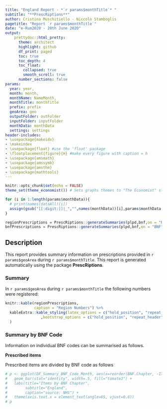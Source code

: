 ```yaml
---
title: "England Report - *`r params$monthTitle`* "
subtitle: "**PrescRiptions**"
author: Cristina Muschitiello - Niccolò Stamboglis
pagetitle: "Report `r params$monthTitle`"
date: "e-Rum2020 - 20th June 2020"
output:
    prettydoc::html_pretty:
      theme: architect
      highlight: github
      df_print: paged
      toc: true
      toc_depth: 4
      toc_float:
        collapsed: true
        smooth_scroll: true
      number_sections: false
params:
  year: year,
  month: month,
  monthName: NameMonth,
  monthTitle: monthTitle
  prefix: prefix
  geoArea: geo  
  outputFolder: outFolder
  inputFolder: inputFolder
  monthData: monthData
  settings: settings
header-includes:
- \usepackage{makeidx}
- \makeindex
- \usepackage{float} #use the 'float' package
- \floatplacement{figure}{H} #make every figure with caption = h
- \usepackage{amsmath}
- \usepackage{amssymb}
- \usepackage{amsthm}
- \usepackage{mathtools}
---
```



```r
knitr::opts_chunk$set(echo = FALSE)
theme_set(theme_economist()) # Sets graphs themes to "The Economist" style
```

```r

for (i in 1:length(params$monthData)){
  # print(names(dataAll)[i])
  assign(gsub("[[:digit:]]|_","",names(monthData))[i],params$monthData[[i]])
}

regionPrescriptions = PrescRiptions::generateSummaries(plpd,bnf,on = "REGION",params$settings)
bnfPrescriptions = PrescRiptions::generateSummaries(plpd,bnf,on = "BNF",params$settings)


```
## Description

This report provides summary information on prescriptions provided in `r params$geoArea ` during `r params$monthTitle `. This report is generated automatically using the package **PrescRiptions**.

### Summary

In `r params$geoArea` during `r params$monthTitle ` the following numbers were registered:

```r

knitr::kable(regionPrescriptions,
             caption = "Region Numbers") %>%
  kableExtra::kable_styling(latex_options = c("hold_position", "repeat_header","striped")
                ,bootstrap_options = c("hold_position", "repeat_header","striped", "hover", "condensed", "responsive")
  ) 
```
### Summary by BNF Code

Information on individual BNF codes can be summarised as follows.

**Prescribed items**

Prescribed items are divided by BNF code as follows

```r
# p <- ggplot(DF_Summary_BNF_Code_Month, aes(x=reorder(BNF.Chapter, -ITEMS), y=ITEMS)) + 
#   geom_bar(stat="identity", width=.5, fill="tomato3") + 
#   labs(title="Items by BNF Chapter", 
#        subtitle="England", 
#        caption="source: NHS") + 
#   theme(axis.text.x = element_text(angle=65, vjust=0.6))
# p
```